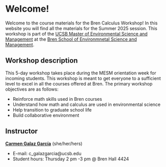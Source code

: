 

# Welcome!

Welcome to the course materials for the Bren Calculus Workshop! In this website you will find all the materials for the Summer 2025 session. This workshop is part of the [UCSB Master of Environmental Science and Management](https://bren.ucsb.edu/masters-programs/master-environmental-science-and-management) at the [Bren School of Environmnetal Science and Management](https://bren.ucsb.edu).

## Workshop description

This 5-day workshop takes place during the MESM orientation week for incoming students. This workshop is meant to get everyone to a sufficient level to excel in all the courses offered at Bren.
The primary workshop objectives are as follows:

- Reinforce math skills used in Bren courses
- Understand how math and calculus are used in environmental science
- Help transition to graduate school life
- Build collaborative environment

## Instructor
[**Carmen Galaz García**](https://bren.ucsb.edu/people/carmen-galaz-garcia-0) (she/her/hers)

- E-mail: c_galazgarcia@ucsb.edu
- Student hours: Thursday 2 pm -3 pm @ Bren Hall 4424

<!-- ## Syllabus

[Click here to see the syllabus.](https://docs.google.com/document/d/14dcg7u3n1rEz-fReZcO8Gnddk3hEGi8u4DKTroWdonU/edit?usp=share_link){target="_blank"}   -->
